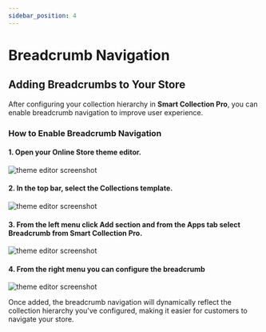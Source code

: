 ```yaml
---
sidebar_position: 4
---
```


# Breadcrumb Navigation

## Adding Breadcrumbs to Your Store

After configuring your collection hierarchy in **Smart Collection Pro**, you can enable breadcrumb navigation to improve user experience.

### How to Enable Breadcrumb Navigation

#### 1. Open your **Online Store** theme editor.

![theme editor screenshot](./img/breadcrumb/theme-menu.png)

#### 2. In the top bar, select the **Collections** template.

![theme editor screenshot](./img/breadcrumb/theme-template-collection.png)

#### 3. From the left menu click **Add section** and from the Apps tab select **Breadcrumb** from **Smart Collection Pro**.

![theme editor screenshot](./img/breadcrumb/theme-section.png)

#### 4. From the right menu you can **configure the breadcrumb**

![theme editor screenshot](./img/breadcrumb/configure-breadcrumb.png)


Once added, the breadcrumb navigation will dynamically reflect the collection hierarchy you've configured, making it easier for customers to navigate your store.
